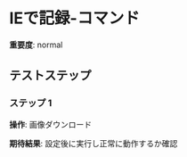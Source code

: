 # IEで記録-コマンド

**重要度**: normal

## テストステップ

### ステップ 1

**操作**: 画像ダウンロード

**期待結果**:
設定後に実行し正常に動作するか確認

